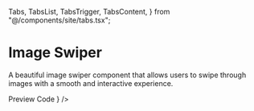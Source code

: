   Tabs,
  TabsList,
  TabsTrigger,
  TabsContent,
} from "@/components/site/tabs.tsx";

# Image Swiper
A beautiful image swiper component that allows users to swipe through images with a smooth and interactive experience.


<Tabs defaultValue="preview" className="">
  <TabsList>
    <TabsTrigger value="preview">Preview</TabsTrigger>
    <TabsTrigger value="code">Code</TabsTrigger>
  </TabsList>
  <TabsContent value="preview">
    <ComponentRenderer component={<ImageSwiperPage />} />
  </TabsContent>
  <TabsContent value="code">
    <CodeBlock filePath="app/docs/imageswiper/imageswiper.tsx" />
  </TabsContent>
</Tabs>
